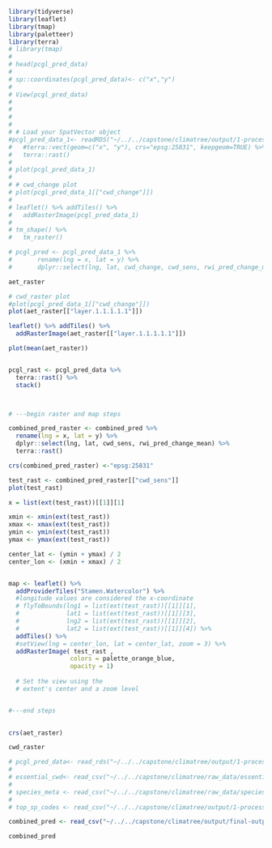 ```r
library(tidyverse)
library(leaflet)
library(tmap)
library(paletteer)
library(terra)
# library(tmap)
# 
# head(pcgl_pred_data)
# 
# sp::coordinates(pcgl_pred_data)<- c("x","y")
# 
# View(pcgl_pred_data)
# 
# 
# 
# 
# # Load your SpatVector object
#pcgl_pred_data_1<- readRDS("~/../../capstone/climatree/output/1-process-raw-data/spp_predictions_pcgl.rds") 
#   #terra::vect(geom=c("x", "y"), crs="epsg:25831", keepgeom=TRUE) %>% 
#   terra::rast()
# 
# plot(pcgl_pred_data_1)
# 
# # cwd_change plot
# plot(pcgl_pred_data_1[["cwd_change"]])
# 
# leaflet() %>% addTiles() %>%
#   addRasterImage(pcgl_pred_data_1)
# 
# tm_shape() %>% 
#   tm_raster()

# pcgl_pred <- pcgl_pred_data_1 %>% 
#       rename(lng = x, lat = y) %>% 
#       dplyr::select(lng, lat, cwd_change, cwd_sens, rwi_pred_change_mean)

aet_raster

# cwd_raster plot
#plot(pcgl_pred_data_1[["cwd_change"]])
plot(aet_raster[["layer.1.1.1.1.1"]])

leaflet() %>% addTiles() %>%
  addRasterImage(aet_raster[["layer.1.1.1.1.1"]])

plot(mean(aet_raster))


pcgl_rast <- pcgl_pred_data %>% 
  terra::rast() %>% 
  stack()



# ---begin raster and map steps 

combined_pred_raster <- combined_pred %>%
  rename(lng = x, lat = y) %>%
  dplyr::select(lng, lat, cwd_sens, rwi_pred_change_mean) %>%
  terra::rast() 

crs(combined_pred_raster) <-"epsg:25831"

test_rast <- combined_pred_raster[["cwd_sens"]]
plot(test_rast)

x = list(ext(test_rast))[[1]][1]

xmin <- xmin(ext(test_rast))
xmax <- xmax(ext(test_rast))
ymin <- ymin(ext(test_rast))
ymax <- ymax(ext(test_rast))

center_lat <- (ymin + ymax) / 2
center_lon <- (xmin + xmax) / 2


map <- leaflet() %>%
  addProviderTiles("Stamen.Watercolor") %>% 
  #longitude values are considered the x-coordinate
  # flyToBounds(lng1 = list(ext(test_rast))[[1]][1], 
  #             lat1 = list(ext(test_rast))[[1]][3],
  #             lng2 = list(ext(test_rast))[[1]][2],
  #             lat2 = list(ext(test_rast))[[1]][4]) %>% 
  addTiles() %>%
  #setView(lng = center_lon, lat = center_lat, zoom = 3) %>% 
  addRasterImage( test_rast ,
                 colors = palette_orange_blue,
                 opacity = 1)
  
  # Set the view using the
  # extent's center and a zoom level


#---end steps 

  
crs(aet_raster)

cwd_raster

# pcgl_pred_data<- read_rds("~/../../capstone/climatree/output/1-process-raw-data/spp_predictions_pcgl.rds")
# 
# essential_cwd<- read_csv("~/../../capstone/climatree/raw_data/essentialcwd_data.csv")
# 
# species_meta <- read_csv("~/../../capstone/climatree/raw_data/species_metadata.csv")
# 
# top_sp_codes <- read_csv("~/../../capstone/climatree/output/1-process-raw-data/top_sp_codes.csv")

combined_pred <- read_csv("~/../../capstone/climatree/output/final-output/combined_predictions.csv")

combined_pred
```
